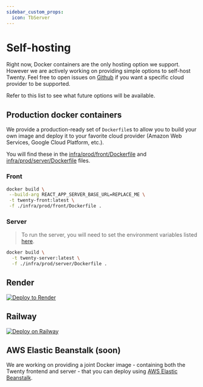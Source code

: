 ```yaml
---
sidebar_custom_props:
  icon: TbServer
---
```

# Self-hosting

Right now, Docker containers are the only hosting option we support. However we are actively working on providing simple options to self-host Twenty. 
Feel free to open issues on [Github](https://github.com/twentyhq/twenty) if you want a specific cloud provider to be supported.

Refer to this list to see what future options will be available.

## Production docker containers

We provide a production-ready set of `Dockerfile`s to allow you to build your own image and deploy it to your favorite cloud provider (Amazon Web Services, Google Cloud Platform, etc.).

You will find these in the [infra/prod/front/Dockerfile](https://github.com/twentyhq/twenty/blob/main/infra/prod/front/Dockerfile) and [infra/prod/server/Dockerfile](https://github.com/twentyhq/twenty/blob/main/infra/prod/server/Dockerfile) files.

### Front

```bash
docker build \
 --build-arg REACT_APP_SERVER_BASE_URL=REPLACE_ME \
 -t twenty-front:latest \
 -f ./infra/prod/front/Dockerfile .
```

### Server

> To run the server, you will need to set the environment variables listed [here](https://github.com/twentyhq/twenty/blob/main/server/.env.example).

```bash
docker build \
  -t twenty-server:latest \
  -f ./infra/prod/server/Dockerfile .
```

## Render

[![Deploy to Render](https://render.com/images/deploy-to-render-button.svg)](https://render.com/deploy?repo=https://github.com/twentyhq/twenty)

## Railway

[![Deploy on Railway](https://railway.app/button.svg)](https://railway.app/template/YWGqza?referralCode=3CLObs)

## AWS Elastic Beanstalk (soon)

We are working on providing a joint Docker image - containing both the Twenty frontend and server - that you can deploy using [AWS Elastic Beanstalk](https://aws.amazon.com/elasticbeanstalk/).

